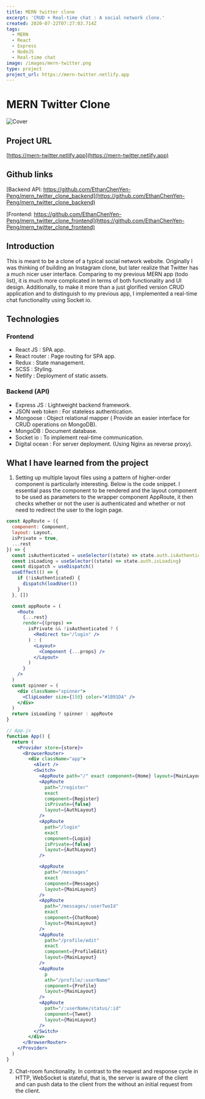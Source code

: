 ```yaml
---
title: MERN twitter clone
excerpt: 'CRUD + Real-time chat : A social network clone.'
created: 2020-07-22T07:27:03.714Z
tags:
  - MERN
  - React
  - Express
  - NodeJS
  - Real-time chat
image: /images/mern-twitter.png
type: project
project_url: https://mern-twitter.netlify.app
---
```


# MERN Twitter Clone

![Cover](/images/mern-twitter.png)

## Project URL

[https://mern-twitter.netlify.app](https://mern-twitter.netlify.app)

## Github links

[Backend API: https://github.com/EthanChenYen-Peng/mern_twitter_clone_backend](https://github.com/EthanChenYen-Peng/mern_twitter_clone_backend)

[Frontend: https://github.com/EthanChenYen-Peng/mern_twitter_clone_frontend](https://github.com/EthanChenYen-Peng/mern_twitter_clone_frontend)

## Introduction

This is meant to be a clone of a typical social network website. Originally I was thinking of building an Instagram clone, but later realize that Twitter has a much nicer user interface. Comparing to my previous MERN app (todo list), it is much more complicated in terms of both functionality and UI design. Additionally, to make it more than a just glorified version CRUD application and to distinguish to my previous app, I implemented a real-time chat functionality using Socket io.

## Technologies

### Frontend

- React JS : SPA app.
- React router : Page routing for SPA app.
- Redux : State management.
- SCSS : Styling.
- Netlify : Deployment of static assets.

### Backend (API)

- Express JS : Lightweight backend framework.
- JSON web token : For stateless authentication.
- Mongoose : Object relational mapper ( Provide an easier interface for CRUD operations on MongoDB).
- MongoDB : Document database.
- Socket io : To implement real-time communication.
- Digital ocean : For server deployment. (Using Nginx as reverse proxy).

## What I have learned from the project

1. Setting up multiple layout files using a pattern of higher-order component is particularly interesting. Below is the code snippet.
   I essential pass the component to be rendered and the layout component to be used as parameters to the wrapper component AppRoute, it then checks whether or not the user is authenticated and whether or not need to redirect the user to the login page.

```jsx
const AppRoute = ({
  component: Component,
  layout: Layout,
  isPrivate = true,
  ...rest
}) => {
  const isAuthenticated = useSelector((state) => state.auth.isAuthenticated)
  const isLoading = useSelector((state) => state.auth.isLoading)
  const dispatch = useDispatch()
  useEffect(() => {
    if (!isAuthenticated) {
      dispatch(loadUser())
    }
  }, [])

  const appRoute = (
    <Route
      {...rest}
      render={(props) =>
        isPrivate && !isAuthenticated ? (
          <Redirect to="/login" />
        ) : (
          <Layout>
            <Component {...props} />
          </Layout>
        )
      }
    />
  )
  const spinner = (
    <div className="spinner">
      <ClipLoader size={150} color="#1B91DA" />
    </div>
  )
  return isLoading ? spinner : appRoute
}
```

```jsx
// App.js
function App() {
  return (
    <Provider store={store}>
      <BrowserRouter>
        <div className="app">
          <Alert />
          <Switch>
            <AppRoute path="/" exact component={Home} layout={MainLayout} />
            <AppRoute
              path="/register"
              exact
              component={Register}
              isPrivate={false}
              layout={AuthLayout}
            />
            <AppRoute
              path="/login"
              exact
              component={Login}
              isPrivate={false}
              layout={AuthLayout}
            />

            <AppRoute
              path="/messages"
              exact
              component={Messages}
              layout={MainLayout}
            />
            <AppRoute
              path="/messages/:userTwoId"
              exact
              component={ChatRoom}
              layout={MainLayout}
            />
            <AppRoute
              path="/profile/edit"
              exact
              component={ProfileEdit}
              layout={MainLayout}
            />
            <AppRoute
              p
              ath="/profile/:userName"
              component={Profile}
              layout={MainLayout}
            />
            <AppRoute
              path="/:userName/status/:id"
              component={Tweet}
              layout={MainLayout}
            />
          </Switch>
        </div>
      </BrowserRouter>
    </Provider>
  )
}
```

2. Chat-room functionality. In contrast to the request and response cycle in HTTP, WebSocket is stateful, that is, the server is aware of the client and can push data to the client from the without an initial request from the client.
